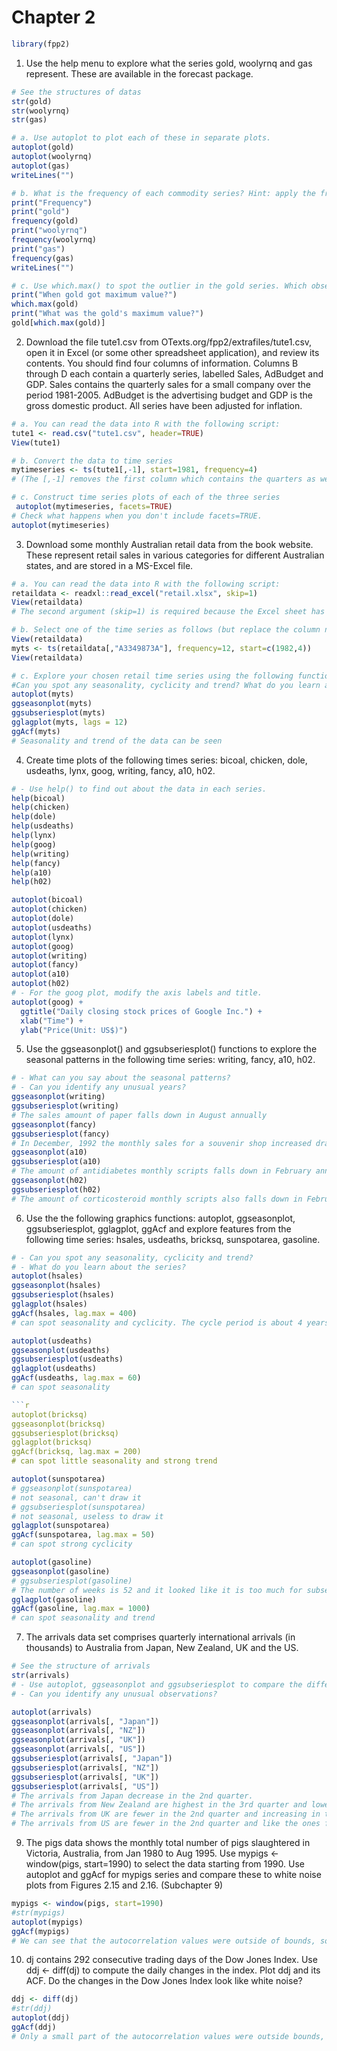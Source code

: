 # Chapter 2

```r
library(fpp2)
```

1. Use the help menu to explore what the series gold, woolyrnq and gas represent. These are available in the forecast package.

```r
# See the structures of datas
str(gold)
str(woolyrnq)
str(gas)
```

```r
# a. Use autoplot to plot each of these in separate plots.
autoplot(gold)
autoplot(woolyrnq)
autoplot(gas)
writeLines("")
```

```r
# b. What is the frequency of each commodity series? Hint: apply the frequency() function.
print("Frequency")
print("gold")
frequency(gold)
print("woolyrnq")
frequency(woolyrnq)
print("gas")
frequency(gas)
writeLines("")
```

```r
# c. Use which.max() to spot the outlier in the gold series. Which observation was it?
print("When gold got maximum value?")
which.max(gold)
print("What was the gold's maximum value?")
gold[which.max(gold)]
```


2. Download the file tute1.csv from OTexts.org/fpp2/extrafiles/tute1.csv, open it in Excel (or some other spreadsheet application), and review its contents. You should find four columns of information. Columns B through D each contain a quarterly series, labelled Sales, AdBudget and GDP. Sales contains the quarterly sales for a small company over the period 1981-2005. AdBudget is the advertising budget and GDP is the gross domestic product. All series have been adjusted for inflation.

```r
# a. You can read the data into R with the following script:
tute1 <- read.csv("tute1.csv", header=TRUE)
View(tute1)
```

```r
# b. Convert the data to time series
mytimeseries <- ts(tute1[,-1], start=1981, frequency=4)
# (The [,-1] removes the first column which contains the quarters as we don't need them now.)
```

```r
# c. Construct time series plots of each of the three series
 autoplot(mytimeseries, facets=TRUE)
# Check what happens when you don't include facets=TRUE.
autoplot(mytimeseries)
```


3. Download some monthly Australian retail data from the book website. These represent retail sales in various categories for different Australian states, and are stored in a MS-Excel file.

```r
# a. You can read the data into R with the following script:
retaildata <- readxl::read_excel("retail.xlsx", skip=1)
View(retaildata)
# The second argument (skip=1) is required because the Excel sheet has two header rows.
```

```r
# b. Select one of the time series as follows (but replace the column name with your own chosen column):
View(retaildata)
myts <- ts(retaildata[,"A3349873A"], frequency=12, start=c(1982,4))
View(retaildata)
```

```r
# c. Explore your chosen retail time series using the following functions: autoplot, ggseasonplot, ggsubseriesplot, gglagplot, ggAcf
#Can you spot any seasonality, cyclicity and trend? What do you learn about the series?
autoplot(myts)
ggseasonplot(myts)
ggsubseriesplot(myts)
gglagplot(myts, lags = 12)
ggAcf(myts)
# Seasonality and trend of the data can be seen
```

4. Create time plots of the following times series: bicoal, chicken, dole, usdeaths, lynx, goog, writing, fancy, a10, h02.

```r
# - Use help() to find out about the data in each series.
help(bicoal)
help(chicken)
help(dole)
help(usdeaths)
help(lynx)
help(goog)
help(writing)
help(fancy)
help(a10)
help(h02)
```

```r
autoplot(bicoal)
autoplot(chicken)
autoplot(dole)
autoplot(usdeaths)
autoplot(lynx)
autoplot(goog)
autoplot(writing)
autoplot(fancy)
autoplot(a10)
autoplot(h02)
# - For the goog plot, modify the axis labels and title.
autoplot(goog) +
  ggtitle("Daily closing stock prices of Google Inc.") +
  xlab("Time") +
  ylab("Price(Unit: US$)")
```

5. Use the ggseasonplot() and ggsubseriesplot() functions to explore the seasonal patterns in the following time series: writing, fancy, a10, h02.

```r
# - What can you say about the seasonal patterns?
# - Can you identify any unusual years?
ggseasonplot(writing)
ggsubseriesplot(writing)
# The sales amount of paper falls down in August annually
ggseasonplot(fancy)
ggsubseriesplot(fancy)
# In December, 1992 the monthly sales for a souvenir shop increased dramatically compared to the same month of the last year
ggseasonplot(a10)
ggsubseriesplot(a10)
# The amount of antidiabetes monthly scripts falls down in February annually
ggseasonplot(h02)
ggsubseriesplot(h02)
# The amount of corticosteroid monthly scripts also falls down in February annually
```


6. Use the the following graphics functions: autoplot, ggseasonplot, ggsubseriesplot, gglagplot, ggAcf and explore features from the following time series: hsales, usdeaths, bricksq, sunspotarea, gasoline.

```r
# - Can you spot any seasonality, cyclicity and trend?
# - What do you learn about the series?
autoplot(hsales)
ggseasonplot(hsales)
ggsubseriesplot(hsales)
gglagplot(hsales)
ggAcf(hsales, lag.max = 400)
# can spot seasonality and cyclicity. The cycle period is about 4 years(100 months)
```

```r
autoplot(usdeaths)
ggseasonplot(usdeaths)
ggsubseriesplot(usdeaths)
gglagplot(usdeaths)
ggAcf(usdeaths, lag.max = 60)
# can spot seasonality

```r
autoplot(bricksq)
ggseasonplot(bricksq)
ggsubseriesplot(bricksq)
gglagplot(bricksq)
ggAcf(bricksq, lag.max = 200)
# can spot little seasonality and strong trend
```

```r
autoplot(sunspotarea)
# ggseasonplot(sunspotarea) 
# not seasonal, can't draw it
# ggsubseriesplot(sunspotarea)
# not seasonal, useless to draw it
gglagplot(sunspotarea)
ggAcf(sunspotarea, lag.max = 50)
# can spot strong cyclicity
```

```r
autoplot(gasoline)
ggseasonplot(gasoline)
# ggsubseriesplot(gasoline)
# The number of weeks is 52 and it looked like it is too much for subseriesplot
gglagplot(gasoline)
ggAcf(gasoline, lag.max = 1000)
# can spot seasonality and trend
```


7. The arrivals data set comprises quarterly international arrivals (in thousands) to Australia from Japan, New Zealand, UK and the US.
 
```r
# See the structure of arrivals
str(arrivals)
# - Use autoplot, ggseasonplot and ggsubseriesplot to compare the differences between the arrivals from these four countries.
# - Can you identify any unusual observations?
```

```r
autoplot(arrivals)
ggseasonplot(arrivals[, "Japan"])
ggseasonplot(arrivals[, "NZ"])
ggseasonplot(arrivals[, "UK"])
ggseasonplot(arrivals[, "US"])
ggsubseriesplot(arrivals[, "Japan"])
ggsubseriesplot(arrivals[, "NZ"])
ggsubseriesplot(arrivals[, "UK"])
ggsubseriesplot(arrivals[, "US"])
# The arrivals from Japan decrease in the 2nd quarter.
# The arrivals from New Zealand are highest in the 3rd quarter and lowest in the 1st quarter.
# The arrivals from UK are fewer in the 2nd quarter and increasing in the third quarter.
# The arrivals from US are fewer in the 2nd quarter and like the ones from UK, they are increasing in the 3rd quarter.
```


9. The pigs data shows the monthly total number of pigs slaughtered in Victoria, Australia, from Jan 1980 to Aug 1995. Use mypigs <- window(pigs, start=1990) to select the data starting from 1990. Use autoplot and ggAcf for mypigs series and compare these to white noise plots from Figures 2.15 and 2.16. (Subchapter 9)
 
```r
mypigs <- window(pigs, start=1990)
#str(mypigs)
autoplot(mypigs)
ggAcf(mypigs)
# We can see that the autocorrelation values were outside of bounds, so there isn't probably white noise present.
``` 
 
10. dj contains 292 consecutive trading days of the Dow Jones Index. Use ddj <- diff(dj) to compute the daily changes in the index. Plot ddj and its ACF. Do the changes in the Dow Jones Index look like white noise?

```r
ddj <- diff(dj)
#str(ddj)
autoplot(ddj)
ggAcf(ddj)
# Only a small part of the autocorrelation values were outside bounds, so there probably can be white noise.
```